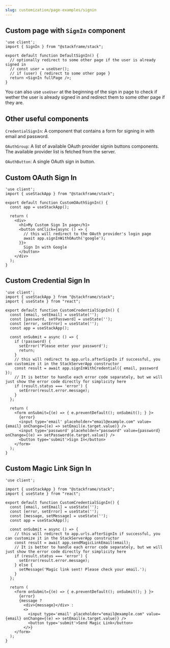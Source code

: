 ```yaml
---
slug: customization/page-examples/signin
---
```


## Custom page with `SignIn` component

```tsx
'use client';
import { SignIn } from "@stackframe/stack";

export default function DefaultSignIn() {
  // optionally redirect to some other page if the user is already signed in
  // const user = useUser();
  // if (user) { redirect to some other page }
  return <SignIn fullPage />;
}
```

You can also use `useUser` at the beginning of the sign in page to check if wether the user is already signed in and redirect them to some other page if they are.


## Other useful components

`CredentialSignIn`: A component that contains a form for signing in with email and password.

`OAuthGroup`: A list of available OAuth provider signin buttons components. The available provider list is fetched from the server.

`OAuthButton`: A single OAuth sign in button.


## Custom OAuth Sign In

```tsx
'use client';
import { useStackApp } from "@stackframe/stack";

export default function CustomOAuthSignIn() {
  const app = useStackApp();

  return (
    <div>
      <h1>My Custom Sign In page</h1>
      <button onClick={async () => {
        // this will redirect to the OAuth provider's login page
        await app.signInWithOAuth('google');
      }}>
        Sign In with Google
      </button>
    </div>
  );
}
```

## Custom Credential Sign In

```tsx
'use client';
import { useStackApp } from "@stackframe/stack";
import { useState } from "react";

export default function CustomCredentialSignIn() {
  const [email, setEmail] = useState('');
  const [password, setPassword] = useState('');
  const [error, setError] = useState('');
  const app = useStackApp();

  const onSubmit = async () => {
    if (!password) {
      setError('Please enter your password');
      return;
    }
    // this will redirect to app.urls.afterSignIn if successful, you can customize it in the StackServerApp constructor
    const result = await app.signInWithCredential({ email, password });
    // It is better to handle each error code separately, but we will just show the error code directly for simplicity here
    if (result.status === 'error') {
      setError(result.error.message);
    }
  };
  
  return (
    <form onSubmit={(e) => { e.preventDefault(); onSubmit(); } }>
      {error}
      <input type='email' placeholder="email@example.com" value={email} onChange={(e) => setEmail(e.target.value)} />
      <input type='password' placeholder="password" value={password} onChange={(e) => setPassword(e.target.value)} />
      <button type='submit'>Sign In</button>
    </form>
  );
}
```

## Custom Magic Link Sign In

```tsx
'use client';

import { useStackApp } from "@stackframe/stack";
import { useState } from "react";

export default function CustomCredentialSignIn() {
  const [email, setEmail] = useState('');
  const [error, setError] = useState('');
  const [message, setMessage] = useState('');
  const app = useStackApp();

  const onSubmit = async () => {
    // this will redirect to app.urls.afterSignIn if successful, you can customize it in the StackServerApp constructor
    const result = await app.sendMagicLinkEmail(email);
    // It is better to handle each error code separately, but we will just show the error code directly for simplicity here
    if (result.status === 'error') {
      setError(result.error.message);
    } else {
      setMessage('Magic link sent! Please check your email.');
    }
  };
  
  return (
    <form onSubmit={(e) => { e.preventDefault(); onSubmit(); } }>
      {error}
      {message ? 
        <div>{message}</div> :
        <>
          <input type='email' placeholder="email@example.com" value={email} onChange={(e) => setEmail(e.target.value)} />
          <button type='submit'>Send Magic Link</button>
        </>}
    </form>
  );
}
```